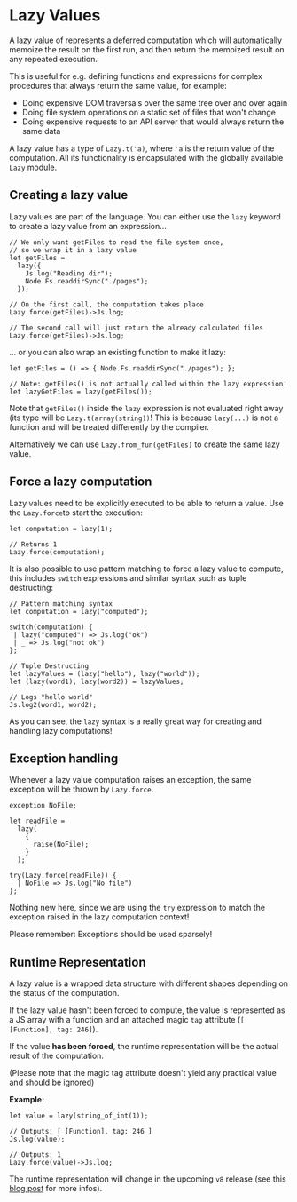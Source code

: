 # Lazy Values

A lazy value of represents a deferred computation which will automatically memoize the result on the first run, and then return the memoized result on any repeated execution.

This is useful for e.g. defining functions and expressions for complex procedures that always return the same value, for example:

- Doing expensive DOM traversals over the same tree over and over again
- Doing file system operations on a static set of files that won't change 
- Doing expensive requests to an API server that would always return the same data

A lazy value has a type of `Lazy.t('a)`, where `'a` is the return value of the computation. All its functionality is encapsulated with the globally available `Lazy` module.

## Creating a lazy value

Lazy values are part of the language. You can either use the `lazy` keyword to create a lazy value from an expression...

```re example
// We only want getFiles to read the file system once,
// so we wrap it in a lazy value
let getFiles =
  lazy({
    Js.log("Reading dir");
    Node.Fs.readdirSync("./pages");
  });

// On the first call, the computation takes place
Lazy.force(getFiles)->Js.log;

// The second call will just return the already calculated files
Lazy.force(getFiles)->Js.log;
```

... or you can also wrap an existing function to make it lazy:

```reason example
let getFiles = () => { Node.Fs.readdirSync("./pages"); };

// Note: getFiles() is not actually called within the lazy expression!
let lazyGetFiles = lazy(getFiles());
```

Note that `getFiles()` inside the `lazy` expression is not evaluated right away (its type will be `Lazy.t(array(string))`! This is because `lazy(...)` is not a function and will be treated differently by the compiler.

Alternatively we can use `Lazy.from_fun(getFiles)` to create the same lazy value.


## Force a lazy computation

Lazy values need to be explicitly executed to be able to return a value. Use the `Lazy.force`to start the execution:

```re example
let computation = lazy(1);

// Returns 1
Lazy.force(computation);
```

It is also possible to use pattern matching to force a lazy value to compute, this includes `switch` expressions and similar syntax such as tuple destructing:

```re example
// Pattern matching syntax
let computation = lazy("computed"); 

switch(computation) {
 | lazy("computed") => Js.log("ok")
 | _ => Js.log("not ok")
};

// Tuple Destructing
let lazyValues = (lazy("hello"), lazy("world"));
let (lazy(word1), lazy(word2)) = lazyValues;

// Logs "hello world"
Js.log2(word1, word2);
```

As you can see, the `lazy` syntax is a really great way for creating and handling lazy computations!

## Exception handling

Whenever a lazy value computation raises an exception, the same exception will be thrown by `Lazy.force`.

```re example
exception NoFile;

let readFile =
  lazy(
    {
      raise(NoFile);
    }
  );

try(Lazy.force(readFile)) {
  | NoFile => Js.log("No file")
};
```

Nothing new here, since we are using the `try` expression to match the exception raised in the lazy computation context!

Please remember: Exceptions should be used sparsely!


## Runtime Representation

A lazy value is a wrapped data structure with different shapes depending on the status of the computation.

If the lazy value hasn't been forced to compute, the value is represented as a JS array with a function and an attached magic `tag` attribute (`[ [Function], tag: 246]`).

If the value **has been forced**, the runtime representation will be the actual result of the computation.

(Please note that the magic tag attribute doesn't yield any practical value and should be ignored)

**Example:**

```re
let value = lazy(string_of_int(1));

// Outputs: [ [Function], tag: 246 ]
Js.log(value);

// Outputs: 1
Lazy.force(value)->Js.log;
```

The runtime representation will change in the upcoming `v8` release (see this [blog post](/blog/a-story-of-lazy-encoding) for more infos).




